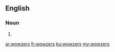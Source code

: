 ==English==

===Noun===
{{head|en|plural}}

# {{plural of|wowzer|lang=en|nocat=1}}

[[ar:wowzers]]
[[fr:wowzers]]
[[ku:wowzers]]
[[my:wowzers]]